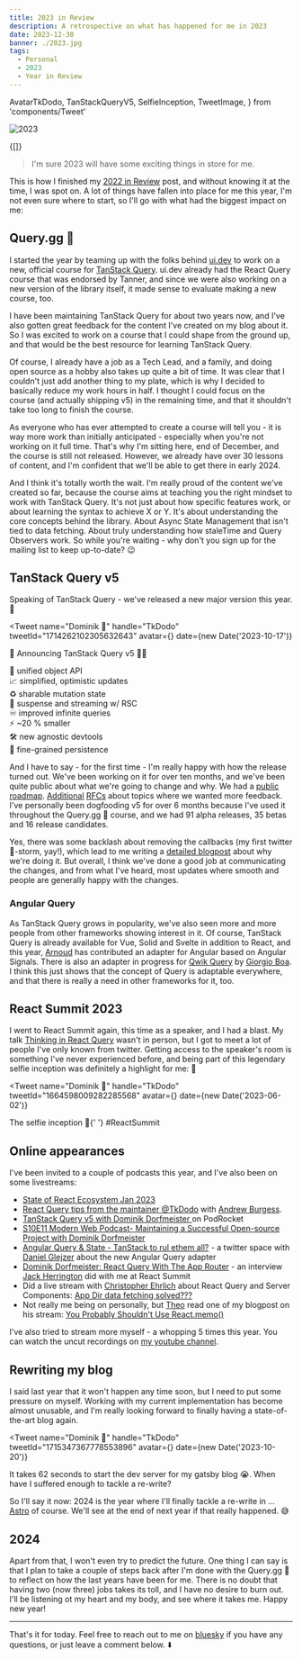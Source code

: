 ```yaml
---
title: 2023 in Review
description: A retrospective on what has happened for me in 2023
date: 2023-12-30
banner: ./2023.jpg
tags:
  - Personal
  - 2023
  - Year in Review
---
```


  AvatarTkDodo,
  TanStackQueryV5,
  SelfieInception,
  TweetImage,
} from 'components/Tweet'

<img alt="2023" src="./2023.jpg" />

<Attribution
  name="Ricardo Loaiza"
  url="https://unsplash.com/@rickpekar"
/>

<Translations>{[]}</Translations>

> I'm sure 2023 will have some exciting things in store for me.

This is how I finished my [2022 in Review](/2022-in-review#2023) post, and without knowing it at the time, I was spot on. A lot of things have fallen into place for me this year, I'm not even sure where to start, so I'll go with what had the biggest impact on me:

## Query.gg 🔮

I started the year by teaming up with the folks behind [ui.dev](https://ui.dev) to work on a new, official course for [TanStack Query](https://tanstack.com/query). ui.dev already had the React Query course that was endorsed by Tanner, and since we were also working on a new version of the library itself, it made sense to evaluate making a new course, too.

I have been maintaining TanStack Query for about two years now, and I've also gotten great feedback for the content I've created on my blog about it. So I was excited to work on a course that I could shape from the ground up, and that would be the best resource for learning TanStack Query.

Of course, I already have a job as a Tech Lead, and a family, and doing open source as a hobby also takes up quite a bit of time. It was clear that I couldn't just add another thing to my plate, which is why I decided to basically reduce my work hours in half. I thought I could focus on the course (and actually shipping v5) in the remaining time, and that it shouldn't take too long to finish the course.

As everyone who has ever attempted to create a course will tell you - it is <Emph>way</Emph> more work than initially anticipated - especially when you're not working on it full time. That's why I'm sitting here, end of December, and the course is still not released. However, we already have over 30 lessons of content, and I'm confident that we'll be able to get there in early 2024.

And I think it's totally worth the wait. I'm really proud of the content we've created so far, because the course aims at teaching you the right mindset to work with TanStack Query. It's not just about how specific features work, or about learning the syntax to achieve X or Y. It's about understanding the core concepts behind the library. About <Emph>Async State Management</Emph> that isn't tied to data fetching. About truly understanding how <Emph>staleTime</Emph> and <Emph>Query Observers</Emph> work. So while you're waiting - why don't you sign up for the mailing list to keep up-to-date? 😉

<QueryGG />

## TanStack Query v5

Speaking of TanStack Query - we've released a new major version this year. 🎉

<Tweet
  name="Dominik 🔮"
  handle="TkDodo"
  tweetId="1714262102305632643"
  avatar={<AvatarTkDodo />}
  date={new Date('2023-10-17')}
>
  <p>📢 Announcing TanStack Query v5 🎉🥳</p>
  <p>
    🤝 unified object API
    <br />
    📈 simplified, optimistic updates
    <br />
    ♻️ sharable mutation state
    <br />
    🔀 suspense and streaming w/ RSC
    <br />
    ♾ improved infinite queries
    <br />
    ⚡️ ~20 % smaller
    <br />
    🛠️ new agnostic devtools
    <br />
    💾 fine-grained persistence
    <br />
  </p>
  <p>
    <TweetImage>
      <TanStackQueryV5 />
    </TweetImage>
  </p>
</Tweet>

And I have to say - for the first time - I'm really happy with how the release turned out. We've been working on it for over ten months, and we've been quite public about what we're going to change and why. We had a [public roadmap](https://github.com/TanStack/query/discussions/4252). [Additional](https://github.com/TanStack/query/discussions/4854) [RFCs](https://github.com/TanStack/query/discussions/5279) about topics where we wanted more feedback. I've personally been dogfooding v5 for over 6 months because I've used it throughout the Query.gg 🔮 course, and we had 91 alpha releases, 35 betas and 16 release candidates.

Yes, there was some backlash about removing the callbacks (my first twitter 💩-storm, yay!), which lead to me writing a [detailed blogpost](breaking-react-querys-api-on-purpose) about why we're doing it. But overall, I think we've done a good job at communicating the changes, and from what I've heard, most updates where smooth and people are generally happy with the changes.

### Angular Query

As TanStack Query grows in popularity, we've also seen more and more people from other frameworks showing interest in it. Of course, TanStack Query is already available for Vue, Solid and Svelte in addition to React, and this year, [Arnoud](https://twitter.com/Arnoud_dv) has contributed an adapter for Angular based on Angular Signals. There is also an adapter in progress for [Qwik Query](https://github.com/TanStack/query/pull/6436) by [Giorgio Boa](https://twitter.com/giorgio_boa). I think this just shows that the concept of Query is adaptable everywhere, and that there is really a need in other frameworks for it, too.

## React Summit 2023

I went to React Summit again, this time as a speaker, and I had a blast. My talk [Thinking in React Query](thinking-in-react-query) wasn't in person, but I got to meet a lot of people I've only known from twitter. Getting access to the speaker's room is something I've never experienced before, and being part of this legendary selfie inception was definitely a highlight for me: 🤳

<Tweet
  name="Dominik 🔮"
  handle="TkDodo"
  tweetId="1664598009282285568"
  avatar={<AvatarTkDodo />}
  date={new Date('2023-06-02')}
>
  <p>
    The selfie inception 🤳{' '}
    <Text color="var(--theme-ui-colors-twitterBlue)">
      #ReactSummit
    </Text>
  </p>
  <p>
    <TweetImage>
      <SelfieInception />
    </TweetImage>
  </p>
</Tweet>

## Online appearances

I've been invited to a couple of podcasts this year, and I've also been on some livestreams:

- [State of React Ecosystem Jan 2023](https://www.youtube.com/watch?v=_nGuk2Gs2oc)
- [React Query tips from the maintainer @TkDodo](https://www.youtube.com/watch?v=PtHRZqh3LHI) with
  [Andrew Burgess](https://twitter.com/andrew8088).
- [TanStack Query v5 with Dominik Dorfmeister
  ](https://podrocket.logrocket.com/tanstack-query-v5-dominik-dorfmeister) on PodRocket
- [S10E11 Modern Web Podcast- Maintaining a Successful Open-source Project with Dominik Dorfmeister](https://modernweb.podbean.com/e/s10e11-modern-web-podcast-maintaining-a-successful-open-source-project/)
- [Angular Query & State - TanStack to rul ethem all?](https://x.com/DanielGlejzner/status/1738531157002596701) - a twitter space with [Daniel Glejzer](https://twitter.com/DanielGlejzner) about the new Angular Query adapter
- [Dominik Dorfmeister: React Query With The App Router](https://www.youtube.com/watch?v=R4NHXrvwZWA) - an interview [Jack Herrington](https://twitter.com/jherr) did with me at React Summit
- Did a live stream with [Christopher Ehrlich](https://twitter.com/ccccjjjjeeee) about React Query and Server Components: [App Dir data fetching solved???](https://www.youtube.com/watch?v=ESnhVaWI59c)
- Not really me being on personally, but [Theo](https://twitter.com/theo) read one of my blogpost on his stream: [You Probably Shouldn't Use React.memo()](https://www.youtube.com/watch?v=Yh2eH4fXgbU)

I've also tried to stream more myself - a whopping 5 times this year. You can watch the uncut recordings on [my youtube channel](https://www.youtube.com/@tkdodo).

## Rewriting my blog

I said last year that it won't happen any time soon, but I need to put some pressure on myself. Working with my current implementation has become almost unusable, and I'm really looking forward to finally having a state-of-the-art blog again.

<Tweet
  name="Dominik 🔮"
  handle="TkDodo"
  tweetId="1715347367778553896"
  avatar={<AvatarTkDodo />}
  date={new Date('2023-10-20')}
>
  <p>
    It takes 62 seconds to start the dev server for my gatsby blog 😭.
    When have I suffered enough to tackle a re-write?
  </p>
</Tweet>

So I'll say it now: 2024 is the year where I'll finally tackle a re-write in ... [Astro](https://astro.build/) of course. We'll see at the end of next year if that really happened. 😅

## 2024

Apart from that, I won't even try to predict the future. One thing I can say is that I plan to take a couple of steps back after I'm done with the Query.gg 🔮 to reflect on how the last years have been for me. There is no doubt that having two (now three) jobs takes its toll, and I have no desire to burn out. I'll be listening ot my heart and my body, and see where it takes me. Happy new year!

---

That's it for today. Feel free to reach out to me on [bluesky](https://bsky.app/profile/tkdodo.eu)
if you have any questions, or just leave a comment below. ⬇️

<Comments />
